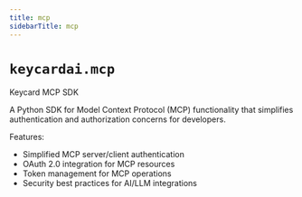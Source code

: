 ```yaml
---
title: mcp
sidebarTitle: mcp
---
```


# `keycardai.mcp`


Keycard MCP SDK

A Python SDK for Model Context Protocol (MCP) functionality that simplifies
authentication and authorization concerns for developers.

Features:
- Simplified MCP server/client authentication
- OAuth 2.0 integration for MCP resources
- Token management for MCP operations
- Security best practices for AI/LLM integrations

